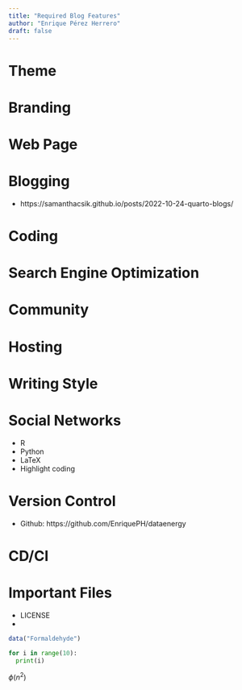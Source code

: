 ```yaml
---
title: "Required Blog Features"
author: "Enrique Pérez Herrero"
draft: false
---
```


# Theme

# Branding

# Web Page

# Blogging
* https://samanthacsik.github.io/posts/2022-10-24-quarto-blogs/

# Coding

# Search Engine Optimization

# Community

# Hosting

# Writing Style

# Social Networks

* R
* Python
* LaTeX
* Highlight coding

# Version Control
 * Github:  https://github.com/EnriquePH/dataenergy

# CD/CI

# Important Files
 * LICENSE
 * 

```r
data("Formaldehyde")
```


```python
for i in range(10):
  print(i)
```

$\phi(n^2)$
